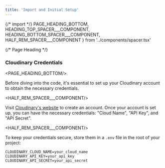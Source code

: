 ```yaml
---
title: 'Import and Initial Setup'
---
```


{/* import */}
    PAGE_HEADING_BOTTOM,
    HEADING_TOP_SPACER___COMPONENT,
    HEADING_BOTTOM_SPACER___COMPONENT,
    HALF_REM_SPACER___COMPONENT
} from '../components/spacer.tsx'



{/* Page Heading */}
### Cloudinary Credentials
<PAGE_HEADING_BOTTOM/>

Before diving into the code, it's essential to set up your Cloudinary account to obtain the necessary credentials. 

<HALF_REM_SPACER___COMPONENT/>

Visit [Cloudinary's website](https://cloudinary.com/) to create an account. Once your account is set up, you can have the necessary credentials: "Cloud Name", "API Key", and "API Secret".

<HALF_REM_SPACER___COMPONENT/>

To keep your credentials secure, store them in a `.env` file in the root of your project:

``` copy
CLOUDINARY_CLOUD_NAME=your_cloud_name
CLOUDINARY_API_KEY=your_api_key
CLOUDINARY_API_SECRET=your_api_secret
```


